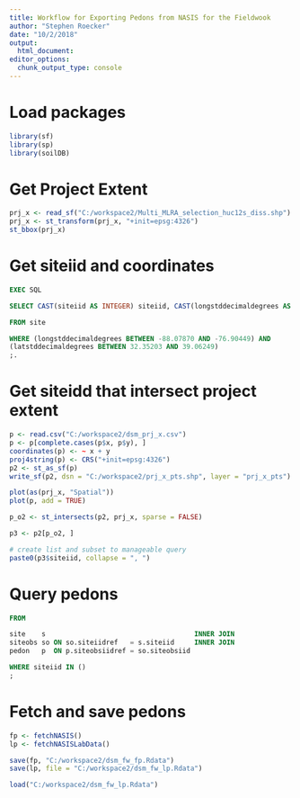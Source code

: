 ---
title: Workflow for Exporting Pedons from NASIS for the Fieldwook
author: "Stephen Roecker"
date: "10/2/2018"
output:
  html_document:
editor_options: 
  chunk_output_type: console
---


# Load packages

```{r}
library(sf)
library(sp)
library(soilDB)
```

# Get Project Extent

```{r}
prj_x <- read_sf("C:/workspace2/Multi_MLRA_selection_huc12s_diss.shp")
prj_x <- st_transform(prj_x, "+init=epsg:4326")
st_bbox(prj_x)

```


# Get siteiid and coordinates

```{sql}
EXEC SQL

SELECT CAST(siteiid AS INTEGER) siteiid, CAST(longstddecimaldegrees AS FLOAT) x, CAST(latstddecimaldegrees AS FLOAT) y

FROM site

WHERE (longstddecimaldegrees BETWEEN -88.07870 AND -76.90449) AND 
(latstddecimaldegrees BETWEEN 32.35203 AND 39.06249)
;.
```


# Get siteidd that intersect project extent

```{r}
p <- read.csv("C:/workspace2/dsm_prj_x.csv")
p <- p[complete.cases(p$x, p$y), ]
coordinates(p) <- ~ x + y
proj4string(p) <- CRS("+init=epsg:4326")
p2 <- st_as_sf(p)
write_sf(p2, dsn = "C:/workspace2/prj_x_pts.shp", layer = "prj_x_pts")

plot(as(prj_x, "Spatial"))
plot(p, add = TRUE)

p_o2 <- st_intersects(p2, prj_x, sparse = FALSE)

p3 <- p2[p_o2, ]

# create list and subset to manageable query
paste0(p3$siteiid, collapse = ", ")
```


# Query pedons

```{sql}
FROM

site    s                                     INNER JOIN
siteobs so ON so.siteiidref   = s.siteiid     INNER JOIN
pedon   p  ON p.siteobsiidref = so.siteobsiid

WHERE siteiid IN ()
;
```


# Fetch and save pedons
```{r}
fp <- fetchNASIS()
lp <- fetchNASISLabData()

save(fp, "C:/workspace2/dsm_fw_fp.Rdata")
save(lp, file = "C:/workspace2/dsm_fw_lp.Rdata")

load("C:/workspace2/dsm_fw_lp.Rdata")
```

